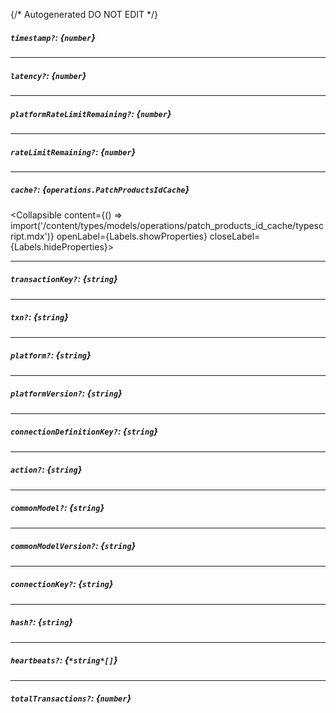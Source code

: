 {/* Autogenerated DO NOT EDIT  */}

##### `timestamp?`: *{`number`}*

---
##### `latency?`: *{`number`}*

---
##### `platformRateLimitRemaining?`: *{`number`}*

---
##### `rateLimitRemaining?`: *{`number`}*

---
##### `cache?`: *{`operations.PatchProductsIdCache`}*
<Collapsible content={() => import('/content/types/models/operations/patch_products_id_cache/typescript.mdx')} openLabel={Labels.showProperties} closeLabel={Labels.hideProperties}>
</Collapsible>

---
##### `transactionKey?`: *{`string`}*

---
##### `txn?`: *{`string`}*

---
##### `platform?`: *{`string`}*

---
##### `platformVersion?`: *{`string`}*

---
##### `connectionDefinitionKey?`: *{`string`}*

---
##### `action?`: *{`string`}*

---
##### `commonModel?`: *{`string`}*

---
##### `commonModelVersion?`: *{`string`}*

---
##### `connectionKey?`: *{`string`}*

---
##### `hash?`: *{`string`}*

---
##### `heartbeats?`: *{`*string*[]`}*

---
##### `totalTransactions?`: *{`number`}*


